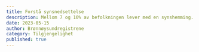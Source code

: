 ```yaml
---
title: Forstå synsnedsettelse
description: Mellom 7 og 10% av befolkningen lever med en synshemming. Hvilke behov har disse menneskene?
date: 2023-05-15
author: Brønnøysundregistrene
category: Tilgjengelighet
published: true
---
```


<VideoCard
  videoUrl="https://player.vimeo.com/video/713674977?h=31aae91dc0"
  imageUrl ="/img/synsnedsettelse.png"
  title="Video fra Brreg som viser hvordan mennesker med nedsatt syn bruker digitale produkter"
  description="Brønnøysundregistrene, med hjelp fra Blindeforbundet, har undersøkt hvordan mennesker med synsnedsettelser opplever å bruke digitale produkter."
/>
